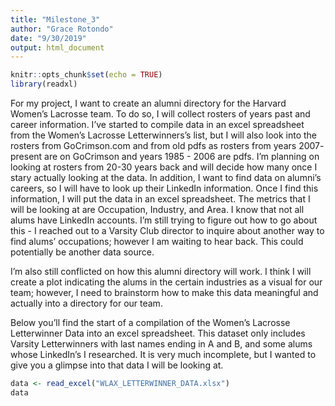 ```yaml
---
title: "Milestone_3"
author: "Grace Rotondo"
date: "9/30/2019"
output: html_document
---
```



```r
knitr::opts_chunk$set(echo = TRUE)
library(readxl)
```


For my project, I want to create an alumni directory for the Harvard Women's Lacrosse team. To do so, I will collect rosters of years past and career information. I've started to compile data in an excel spreadsheet from the Women's Lacrosse Letterwinners's list, but I will also look into the rosters from GoCrimson.com and from old pdfs as rosters from years 2007- present are on GoCrimson and years 1985 - 2006 are pdfs. I'm planning on looking at rosters from 20-30 years back and will decide how many once I stary actually looking at the data. In addition, I want to find data on alumni's careers, so I will have to look up their LinkedIn information. Once I find this information, I will put the data in an excel spreadsheet. The metrics that I will be looking at are Occupation, Industry, and Area. I know that not all alums have LinkedIn accounts. I'm still trying to figure out how to go about this - I reached out to a Varsity Club director to inquire about another way to find alums' occupations; however I am waiting to hear back. This could potentially be another data source.

I'm also still conflicted on how this alumni directory will work. I think I will create a plot indicating the alums in the certain industries as a visual for our team; however, I need to brainstorm how to make this data meaningful and actually into a directory for our team.

Below you'll find the start of a compilation of the Women's Lacrosse Letterwinner Data into an excel spreadsheet. This dataset only includes Varsity Letterwinners with last names ending in A and B, and some alums whose LinkedIn's I researched. It is very much incomplete, but I wanted to give you a glimpse into that data I will be looking at. 

```r

data <- read_excel("WLAX_LETTERWINNER_DATA.xlsx")
data
```

